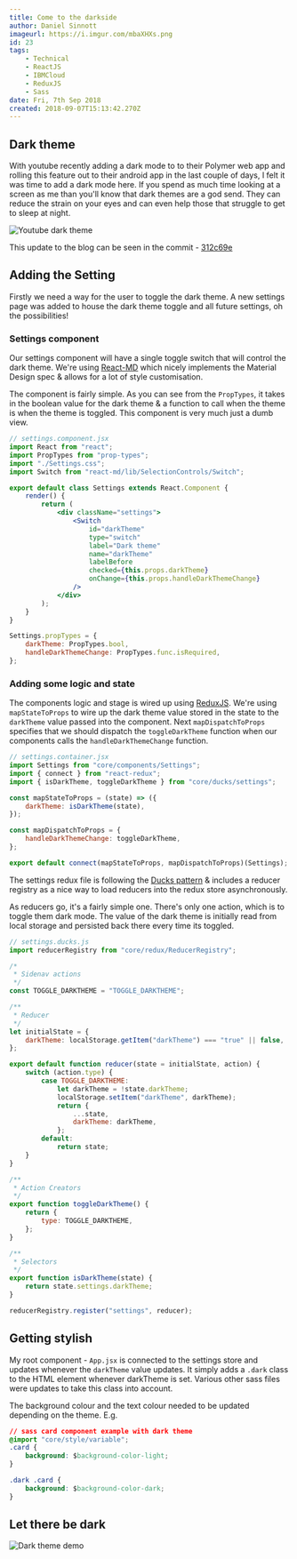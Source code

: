 ```yaml
---
title: Come to the darkside
author: Daniel Sinnott
imageurl: https://i.imgur.com/mbaXHXs.png
id: 23
tags:
    - Technical
    - ReactJS
    - IBMCloud
    - ReduxJS
    - Sass
date: Fri, 7th Sep 2018
created: 2018-09-07T15:13:42.270Z
---
```


## Dark theme

With youtube recently adding a dark mode to to their Polymer web app and rolling this feature out to
their android app in the last couple of days, I felt it was time to add a dark mode here. If you
spend as much time looking at a screen as me than you'll know that dark themes are a god send. They
can reduce the strain on your eyes and can even help those that struggle to get to sleep at night.

![Youtube dark theme](https://i.imgur.com/pkaHIPA.png "Youtube dark theme")

This update to the blog can be seen in the commit - [312c69e]

## Adding the Setting

Firstly we need a way for the user to toggle the dark theme. A new settings page was added to house
the dark theme toggle and all future settings, oh the possibilities!

### Settings component

Our settings component will have a single toggle switch that will control the dark theme. We're
using [React-MD] which nicely implements the Material Design spec & allows for a lot of style
customisation.

The component is fairly simple. As you can see from the `PropTypes`, it takes in the boolean value
for the dark theme & a function to call when the theme is when the theme is toggled. This component
is very much just a dumb view.

```jsx
// settings.component.jsx
import React from "react";
import PropTypes from "prop-types";
import "./Settings.css";
import Switch from "react-md/lib/SelectionControls/Switch";

export default class Settings extends React.Component {
    render() {
        return (
            <div className="settings">
                <Switch
                    id="darkTheme"
                    type="switch"
                    label="Dark theme"
                    name="darkTheme"
                    labelBefore
                    checked={this.props.darkTheme}
                    onChange={this.props.handleDarkThemeChange}
                />
            </div>
        );
    }
}

Settings.propTypes = {
    darkTheme: PropTypes.bool,
    handleDarkThemeChange: PropTypes.func.isRequired,
};
```

### Adding some logic and state

The components logic and stage is wired up using [ReduxJS]. We're using `mapStateToProps` to wire up
the dark theme value stored in the state to the `darkTheme` value passed into the component. Next
`mapDispatchToProps` specifies that we should dispatch the `toggleDarkTheme` function when our
components calls the `handleDarkThemeChange` function.

```jsx
// settings.container.jsx
import Settings from "core/components/Settings";
import { connect } from "react-redux";
import { isDarkTheme, toggleDarkTheme } from "core/ducks/settings";

const mapStateToProps = (state) => ({
    darkTheme: isDarkTheme(state),
});

const mapDispatchToProps = {
    handleDarkThemeChange: toggleDarkTheme,
};

export default connect(mapStateToProps, mapDispatchToProps)(Settings);
```

The settings redux file is following the [Ducks pattern] & includes a reducer registry as a nice way
to load reducers into the redux store asynchronously.

As reducers go, it's a fairly simple one. There's only one action, which is to toggle them dark
mode. The value of the dark theme is initially read from local storage and persisted back there
every time its toggled.

```js
// settings.ducks.js
import reducerRegistry from "core/redux/ReducerRegistry";

/*
 * Sidenav actions
 */
const TOGGLE_DARKTHEME = "TOGGLE_DARKTHEME";

/**
 * Reducer
 */
let initialState = {
    darkTheme: localStorage.getItem("darkTheme") === "true" || false,
};

export default function reducer(state = initialState, action) {
    switch (action.type) {
        case TOGGLE_DARKTHEME:
            let darkTheme = !state.darkTheme;
            localStorage.setItem("darkTheme", darkTheme);
            return {
                ...state,
                darkTheme: darkTheme,
            };
        default:
            return state;
    }
}

/**
 * Action Creators
 */
export function toggleDarkTheme() {
    return {
        type: TOGGLE_DARKTHEME,
    };
}

/**
 * Selectors
 */
export function isDarkTheme(state) {
    return state.settings.darkTheme;
}

reducerRegistry.register("settings", reducer);
```

## Getting stylish

My root component - `App.jsx` is connected to the settings store and updates whenever the
`darkTheme` value updates. It simply adds a `.dark` class to the HTML element whenever darkTheme is
set. Various other sass files were updates to take this class into account.

The background colour and the text colour needed to be updated depending on the theme. E.g.

```css
// sass card component example with dark theme
@import "core/style/variable";
.card {
    background: $background-color-light;
}

.dark .card {
    background: $background-color-dark;
}
```

## Let there be dark

![Dark theme demo](https://i.imgur.com/hDqtIAA.gif "Dark theme demo")

[312c69e]:
    https://github.com/sinnott74/BlogWebClient/commit/312c69e8df3c3ff69d6a1ba782380752af2c6d30
[react-md]: https://react-md.mlaursen.com/
[reduxjs]: https://redux.js.org/
[ducks pattern]: https://medium.com/@scbarrus/the-ducks-file-structure-for-redux-d63c41b7035c
